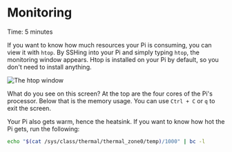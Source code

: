 
# Monitoring

<Callout emoji="&#x2139;">
        Time: 5 minutes
</Callout>

If you want to know how much resources your Pi is consuming, you can view it with `htop`. By SSHing into your Pi and simply typing `htop`, the monitoring window appears. Htop is installed on your Pi by default, so you don't need to install anything.

![The htop window](/htop.png)

What do you see on this screen? At the top are the four cores of the Pi's processor. Below that is the memory usage. You can use `Ctrl + C` or `q` to exit the screen.

Your Pi also gets warm, hence the heatsink. If you want to know how hot the Pi gets, run the following:

```bash
echo "$(cat /sys/class/thermal/thermal_zone0/temp)/1000" | bc -l
```
